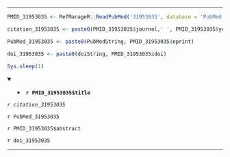 

---

```r

PMID_31953035 <- RefManageR::ReadPubMed('31953035', database = 'PubMed')

citation_31953035 <- paste0(PMID_31953035$journal,' ', PMID_31953035$year, ' ', PMID_31953035$month,';', PMID_31953035$volume,'(', PMID_31953035$number,'):', PMID_31953035$pages)

PubMed_31953035 <- paste0(PubMedString, PMID_31953035$eprint)

doi_31953035 <- paste0(doiString, PMID_31953035$doi)

Sys.sleep(1)

```

<details open> <summary>
- **`r PMID_31953035$title`**
</summary> 

*`r citation_31953035`*

`r PubMed_31953035`

`r PMID_31953035$abstract`

`r doi_31953035`

</details>

---


